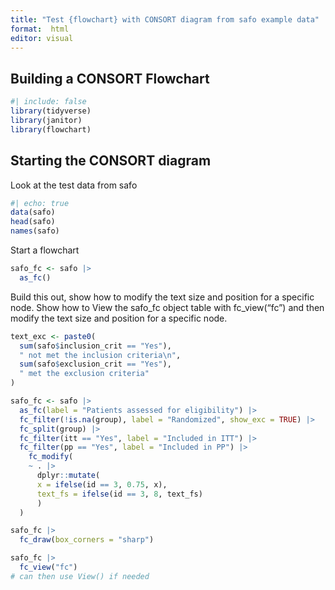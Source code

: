 ```yaml
---
title: "Test {flowchart} with CONSORT diagram from safo example data"
format:  html
editor: visual
---
```


## Building a CONSORT Flowchart

```r
#| include: false
library(tidyverse)
library(janitor)
library(flowchart)
```

## Starting the CONSORT diagram

Look at the test data from safo

```r
#| echo: true
data(safo)
head(safo)
names(safo)
```

Start a flowchart
```r
safo_fc <- safo |> 
  as_fc()
```

Build this out, show how to modify the text size and position for a specific node. 
Show how to View the safo_fc object table with fc_view("fc") and then modify the text size and position for a specific node. 


```r

text_exc <- paste0(
  sum(safo$inclusion_crit == "Yes"),
  " not met the inclusion criteria\n",
  sum(safo$exclusion_crit == "Yes"),
  " met the exclusion criteria"
)

safo_fc <- safo |> 
  as_fc(label = "Patients assessed for eligibility") |>
  fc_filter(!is.na(group), label = "Randomized", show_exc = TRUE) |> 
  fc_split(group) |> 
  fc_filter(itt == "Yes", label = "Included in ITT") |> 
  fc_filter(pp == "Yes", label = "Included in PP") |> 
    fc_modify(
    ~ . |>
      dplyr::mutate(
      x = ifelse(id == 3, 0.75, x),
      text_fs = ifelse(id == 3, 8, text_fs)
      )
  ) 

safo_fc |> 
  fc_draw(box_corners = "sharp")

safo_fc |> 
  fc_view("fc") 
# can then use View() if needed

```




